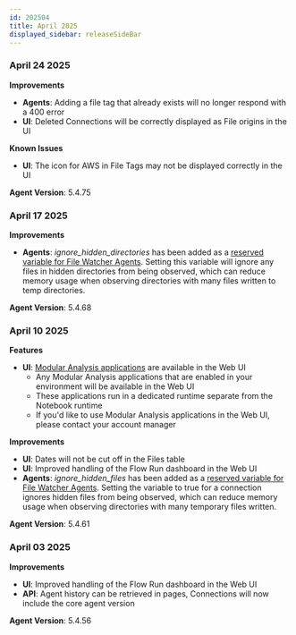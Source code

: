 ```yaml
---
id: 202504
title: April 2025
displayed_sidebar: releaseSideBar
---
```


### April 24 2025

**Improvements** 
- **Agents**: Adding a file tag that already exists will no longer respond with a 400 error
- **UI**: Deleted Connections will be correctly displayed as File origins in the UI

**Known Issues** 
- **UI**: The icon for AWS in File Tags may not be displayed correctly in the UI


**Agent Version**: 5.4.75

### April 17 2025

**Improvements** 
- **Agents**: _ignore_hidden_directories_ has been added as a [reserved variable for File Watcher Agents](../app/agents/Agent#reserved-variables).  Setting this variable will ignore any files in hidden directories from being observed, which can reduce memory usage when observing directories with many files written to temp directories.


**Agent Version**: 5.4.68

### April 10 2025

**Features**
- **UI**: [Modular Analysis applications](../app/ma/ModularAnalysisOverview.mdx) are available in the Web UI
  - Any Modular Analysis applications that are enabled in your environment will be available in the Web UI
  - These applications run in a dedicated runtime separate from the Notebook runtime
  - If you'd like to use Modular Analysis applications in the Web UI, please contact your account manager

**Improvements** 
- **UI**: Dates will not be cut off in the Files table
- **UI**: Improved handling of the Flow Run dashboard in the Web UI
- **Agents**: _ignore_hidden_files_ has been added as a [reserved variable for File Watcher Agents](../app/agents/Agent#reserved-variables).  Setting the variable to true for a connection ignores hidden files from being observed, which can reduce memory usage when observing directories with many temporary files written.

**Agent Version**: 5.4.61


### April 03 2025

**Improvements** 
- **UI**: Improved handling of the Flow Run dashboard in the Web UI
- **API**: Agent history can be retrieved in pages, Connections will now include the core agent version

**Agent Version**: 5.4.56

